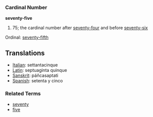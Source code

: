 ===Cardinal Number===
'''seventy-five'''

# 75; the cardinal number after [[seventy-four]] and before [[seventy-six]]

Ordinal: [[seventy-fifth]]

==Translations==
*[[Italian]]: settantacinque
*[[Latin]]: septuaginta quinque
*[[Sanskrit]]: páñcasaptati
*[[Spanish]]: setenta y cinco

===Related Terms===
*[[seventy]]
*[[five]]